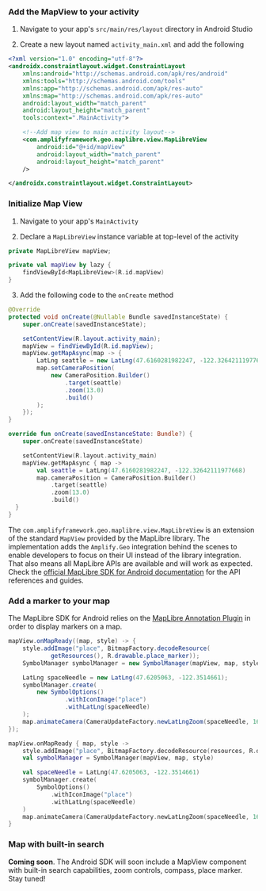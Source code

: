 ### Add the MapView to your activity

1. Navigate to your app's `src/main/res/layout` directory in Android Studio

2. Create a new layout named `activity_main.xml` and add the following

```xml
<?xml version="1.0" encoding="utf-8"?>
<androidx.constraintlayout.widget.ConstraintLayout
    xmlns:android="http://schemas.android.com/apk/res/android"
    xmlns:tools="http://schemas.android.com/tools"
    xmlns:app="http://schemas.android.com/apk/res-auto"
    xmlns:map="http://schemas.android.com/apk/res-auto"
    android:layout_width="match_parent"
    android:layout_height="match_parent"
    tools:context=".MainActivity">

    <!--Add map view to main activity layout-->
    <com.amplifyframework.geo.maplibre.view.MapLibreView
        android:id="@+id/mapView"
        android:layout_width="match_parent"
        android:layout_height="match_parent"
    />

</androidx.constraintlayout.widget.ConstraintLayout>
```

### Initialize Map View

1. Navigate to your app's `MainActivity`

2. Declare a `MapLibreView` instance variable at top-level of the activity

<BlockSwitcher>
<Block name="Java">

```java
private MapLibreView mapView;
```

</Block>
<Block name="Kotlin">

```kotlin
private val mapView by lazy {
    findViewById<MapLibreView>(R.id.mapView)
}
```

</Block>
</BlockSwitcher>

3. Add the following code to the `onCreate` method

<BlockSwitcher>

<Block name="Java">

```java
@Override
protected void onCreate(@Nullable Bundle savedInstanceState) {
    super.onCreate(savedInstanceState);

    setContentView(R.layout.activity_main);
    mapView = findViewById(R.id.mapView);
    mapView.getMapAsync(map -> {
        LatLng seattle = new LatLng(47.6160281982247, -122.32642111977668);
        map.setCameraPosition(
            new CameraPosition.Builder()
                .target(seattle)
                .zoom(13.0)
                .build()
        );
    });
}
```

</Block>

<Block name="Kotlin">

```kotlin
override fun onCreate(savedInstanceState: Bundle?) {
    super.onCreate(savedInstanceState)

    setContentView(R.layout.activity_main)
    mapView.getMapAsync { map ->
        val seattle = LatLng(47.6160281982247, -122.32642111977668)
        map.cameraPosition = CameraPosition.Builder()
            .target(seattle)
            .zoom(13.0)
            .build()
  }
}
```

</Block>

</BlockSwitcher>

The `com.amplifyframework.geo.maplibre.view.MapLibreView` is an extension of the standard `MapView` provided by the MapLibre library. The implementation adds the `Amplify.Geo` integration behind the scenes to enable developers to focus on their UI instead of the library integration. That also means all MapLibre APIs are available and will work as expected. Check the [official MapLibre SDK for Android documentation](https://docs.maptiler.com/maplibre-gl-native-android/android-basic-get-started/) for the API references and guides.

### Add a marker to your map

The MapLibre SDK for Android relies on the [MapLibre Annotation Plugin](https://docs.maptiler.com/maplibre-gl-native-android/android-annotation/) in order to display markers on a map.

<BlockSwitcher>

<Block name="Java">

```java
mapView.onMapReady((map, style) -> {
    style.addImage("place", BitmapFactory.decodeResource(
            getResources(), R.drawable.place_marker));
    SymbolManager symbolManager = new SymbolManager(mapView, map, style);

    LatLng spaceNeedle = new LatLng(47.6205063, -122.3514661);
    symbolManager.create(
        new SymbolOptions()
                .withIconImage("place")
                .withLatLng(spaceNeedle)
    );
    map.animateCamera(CameraUpdateFactory.newLatLngZoom(spaceNeedle, 16.0));
});
```

</Block>

<Block name="Kotlin">

```kotlin
mapView.onMapReady { map, style ->
    style.addImage("place", BitmapFactory.decodeResource(resources, R.drawable.place_marker))
    val symbolManager = SymbolManager(mapView, map, style)

    val spaceNeedle = LatLng(47.6205063, -122.3514661)
    symbolManager.create(
        SymbolOptions()
            .withIconImage("place")
            .withLatLng(spaceNeedle)
    )
    map.animateCamera(CameraUpdateFactory.newLatLngZoom(spaceNeedle, 16.0))
}
```

</Block>

</BlockSwitcher>

### Map with built-in search

<Callout>

**Coming soon**. The Android SDK will soon include a MapView component with built-in search capabilities, zoom controls, compass, place marker. Stay tuned!

</Callout>
